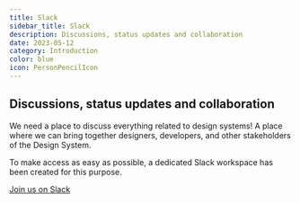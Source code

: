 ```yaml
---
title: Slack
sidebar_title: Slack
description: Discussions, status updates and collaboration
date: 2023-05-12
category: Introduction
color: blue
icon: PersonPencilIcon
---
```


## Discussions, status updates and collaboration

We need a place to discuss everything related to design systems! A place where we can bring together designers, developers, and other stakeholders of the Design System.

To make access as easy as possible, a dedicated Slack workspace has been created for this purpose.

[Join us on Slack](https://designsystemet.no/slack)
